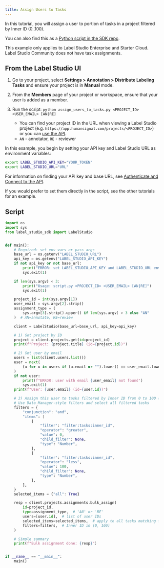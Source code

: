 ```yaml
---
title: Assign Users to Tasks
---
```


In this tutorial, you will assign a user to portion of tasks in a project filtered by Inner ID (0..100). 

You can also find this as a [Python script in the SDK repo](https://github.com/HumanSignal/label-studio-sdk/blob/master/tutorials/assign_users_to_tasks.py). 

<Note>
This example only applies to Label Studio Enterprise and Starter Cloud. Label Studio Community does not have task assignments. 
</Note>

## From the Label Studio UI

1. Go to your project, select **Settings > Annotation > Distribute Labeling Tasks** and ensure your project is in **Manual** mode. 

2. From the **Members** page of your project or workspace, ensure that your user is added as a member. 

3. Run the script: `python assign_users_to_tasks.py <PROJECT_ID> <USER_EMAIL> [AN|RE]`

    * You can find your project ID in the URL when viewing a Label Studio project (e.g. `https://app.humansignal.com/projects/<PROJECT_ID>`) or you can [use the API](../../api-reference/api-reference/projects/list).
    * `AN` - annotator, `RE` - reviewer

In this example, you begin by setting your API key and Label Studio URL as environment variables:

```bash
export LABEL_STUDIO_API_KEY="YOUR_TOKEN"
export LABEL_STUDIO_URL="URL"
```

For information on finding your API key and base URL, see [Authenticate and Connect to the API](../../api-reference/introduction/getting-started#authenticate-and-connect-to-the-api).

If you would prefer to set them directly in the script, see the other tutorials for an example. 

## Script

```py
import os
import sys
from label_studio_sdk import LabelStudio


def main():
    # Required: set env vars or pass args
    base_url = os.getenv("LABEL_STUDIO_URL")
    api_key = os.getenv("LABEL_STUDIO_API_KEY")
    if not api_key or not base_url:
        print("ERROR: set LABEL_STUDIO_API_KEY and LABEL_STUDIO_URL env var")
        sys.exit(1)

    if len(sys.argv) < 3:
        print("Usage: script.py <PROJECT_ID> <USER_EMAIL> [AN|RE]")
        sys.exit(1)

    project_id = int(sys.argv[1])
    user_email = sys.argv[2].strip()
    assignment_type = (
        sys.argv[3].strip().upper() if len(sys.argv) > 3 else "AN"
    )  # AN=annotate, RE=review

    client = LabelStudio(base_url=base_url, api_key=api_key)

    # 1) Get project by ID
    project = client.projects.get(id=project_id)
    print(f"Project: {project.title} (id={project.id})")

    # 2) Get user by email
    users = list(client.users.list())
    user = next(
        (u for u in users if (u.email or "").lower() == user_email.lower()), None
    )
    if not user:
        print(f"ERROR: user with email {user_email} not found")
        sys.exit(1)
    print(f"User: {user.email} (id={user.id})")

    # 3) Assign this user to tasks filtered by Inner ID from 0 to 100 (portion of tasks)
    # Use Data Manager-style filters and select all filtered tasks
    filters = {
        "conjunction": "and",
        "items": [
            {
                "filter": "filter:tasks:inner_id",
                "operator": "greater",
                "value": 0,
                "child_filter": None,
                "type": "Number",
            },
            {
                "filter": "filter:tasks:inner_id",
                "operator": "less",
                "value": 100,
                "child_filter": None,
                "type": "Number",
            },
        ],
    }
    selected_items = {"all": True}

    resp = client.projects.assignments.bulk_assign(
        id=project_id,
        type=assignment_type,  # 'AN' or 'RE'
        users=[user.id],  # list of user IDs
        selected_items=selected_items,  # apply to all tasks matching filters, or you can pass here specific task IDs
        filters=filters,  # Inner ID in (0, 100)
    )

    # Simple summary
    print(f"Bulk assignment done: {resp}")


if __name__ == "__main__":
    main()
```